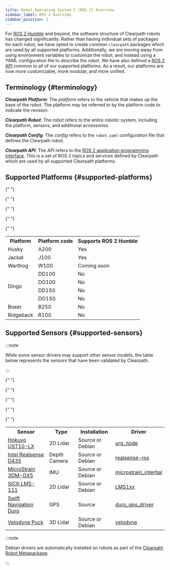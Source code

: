 ```yaml
---
title: Robot Operating System 2 (ROS 2) Overview
sidebar_label: ROS 2 Overview
sidebar_position: 1
---
```


For [ROS 2 Humble](https://docs.ros.org/en/humble/index.html) and beyond, the software structure of Clearpath robots has changed significantly. Rather than having individual sets of packages for each
robot, we have opted to create common `clearpath` packages which are used by all supported platforms. Additionally, we are moving away from using environment variables
to customize the robot, and instead using a YAML configuration file to describe the robot. We have also defined a [ROS 2 API](api/overview) common to all of our supported platforms. As a result,
our platforms are now more customizable, more modular, and more unified.

## Terminology {#terminology}

**_Clearpath Platform_**: The _platform_ refers to the vehicle that makes up the base of the robot. The platform may be referred to by
the platform code to indicate the revision.

**_Clearpath Robot_**: The _robot_ refers to the entire robotic system, including the platform, sensors, and additional accessories.

**_Clearpath Config_**: The _config_ refers to the `robot.yaml` configuration file that defines the Clearpath robot.

**_Clearpath API_**: The _API_ refers to the [ROS 2 application programming interface](api/overview). This is a set of ROS 2 topics and services defined
by Clearpath which are used by all supported Clearpath platforms.

## Supported Platforms {#supported-platforms}

<table>
  <tr>
    <th>Platform</th>
    <th>Platform code</th>
    <th>Supports ROS 2 Humble</th>
  </tr>

{" "}
<tr>
  <td>Husky</td>
  <td>A200</td>
  <td>Yes</td>
</tr>

{" "}
<tr>
  <td>Jackal</td>
  <td>J100</td>
  <td>Yes</td>
</tr>

{" "}
<tr>
  <td>Warthog</td>
  <td>W100</td>
  <td>Coming soon</td>
</tr>

{" "}
<tr>
  <td rowspan="5">Dingo</td>
</tr>
<tr>
  <td>DD100</td>
  <td>No</td>
</tr>
<tr>
  <td>DO100</td>
  <td>No</td>
</tr>
<tr>
  <td>DD150</td>
  <td>No</td>
</tr>
<tr>
  <td>DO150</td>
  <td>No</td>
</tr>

{" "}
<tr>
  <td>Boxer</td>
  <td>B250</td>
  <td>No</td>
</tr>

  <tr>
    <td>Ridgeback</td>
    <td>R100</td>
    <td>No</td>
  </tr>
</table>

## Supported Sensors {#supported-sensors}

:::note

While some sensor drivers may support other sensor models, the table below represents the
sensors that have been validated by Clearpath.

:::

<table>
  <tr>
    <th>Sensor</th>
    <th>Type</th>
    <th>Installation</th>
    <th>Driver</th>
  </tr>

{" "}
<tr>
  <td>
    <a href="../robots/accessories/sensors/lidar_2d/hokuyo_ust10_lx">Hokuyo UST10-LX</a>
  </td>
  <td>2D Lidar</td>
  <td>Source or Debian</td>
  <td>
    <a href="https://github.com/ros-drivers/urg_node">urg_node</a>
  </td>
</tr>

{" "}
<tr>
  <td>
    <a href="../robots/accessories/sensors/cameras/realsense_d435">Intel Realsense D435</a>
  </td>
  <td>Depth Camera</td>
  <td>Source or Debian</td>
  <td>
    <a href="https://github.com/IntelRealSense/realsense-ros/tree/ros2-development">realsense-ros</a>
  </td>
</tr>

{" "}
<tr>
  <td>
    <a href="../robots/accessories/sensors/imu/microstrain_3dm_gx5">MicroStrain 3DM-GX5</a>
  </td>
  <td>IMU</td>
  <td>Source or Debian</td>
  <td>
    <a href="https://github.com/LORD-MicroStrain/microstrain_inertial/tree/ros2">microstrain_intertial</a>
  </td>
</tr>

{" "}
<tr>
  <td>
    <a href="../robots/accessories/sensors/lidar_2d/sick_lms111">SICK LMS-111</a>
  </td>
  <td>2D Lidar</td>
  <td>Source or Debian</td>
  <td>
    <a href="https://github.com/clearpathrobotics/LMS1xx">LMS1xx</a>
  </td>
</tr>

{" "}
<tr>
  <td>
    <a href="../robots/accessories/sensors/gps/swift_navigation_duro">Swift Navigation Duro</a>
  </td>
  <td>GPS</td>
  <td>Source</td>
  <td>
    <a href="https://github.com/szenergy/duro_gps_driver/tree/ros2-humble">duro_gps_driver</a>
  </td>
</tr>

  <tr>
    <td><a href="../robots/accessories/sensors/lidar_3d/velodyne_puck">Velodyne Puck</a></td>
    <td>3D Lidar</td>
    <td>Source or Debian</td>
    <td><a href="https://github.com/ros-drivers/velodyne/tree/ros2">velodyne</a></td>
  </tr>
</table>

:::note

Debian drivers are automatically installed on robots as part of the [Clearpath Robot Metapackage](../ros/installation/robot.mdx#clearpath-robot-metapackage).

:::
